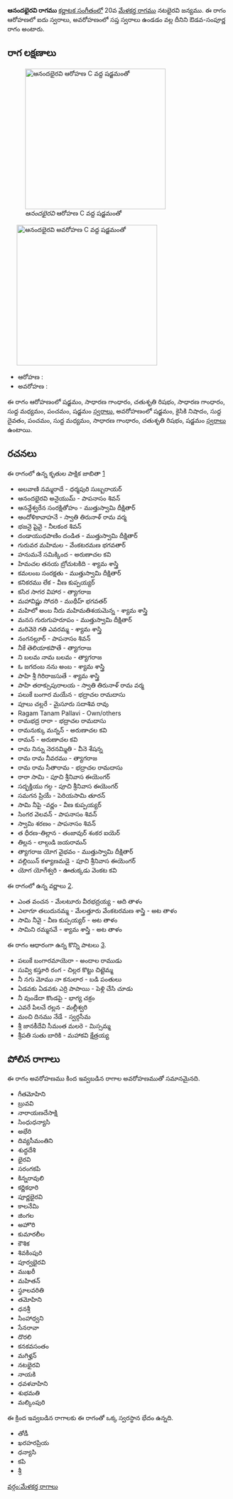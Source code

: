 {{Infobox ragam
	| name          	= ఆనందభైరవి
	| synonym	    	= 
	| mela          	= 
	| chakra        	= 
	| janaka        	= 
	| type          	= ఔడవ-సంపూర్ణ
	| arohanam      	= {{svaraC|S|G2|R2|G2|M1|P|S'}} 
	| avarohanam    	= {{svaraC|S'|N2|D1|P|M1|G2|R2|S}}
	| jeeva         	=
	| chhaya        	=
	| nyasa         	=
	| vishesha      	= 
	| equivalent  		= 
}}
{{కర్ణాటక సంగీత రాగాలు}}
'''ఆనందభైరవి రాగము''' [[కర్ణాటక సంగీతం]]లో 20వ [[మేళకర్త రాగము]] నటభైరవి జన్యము.  ఈ రాగం ఆరోహణలో ఐదు స్వరాలు, అవరోహణంలో సప్త స్వరాలు ఉండడం వల్ల దీనిని ఔడవ-సంపూర్ణ రాగం అంటారు.


==రాగ లక్షణాలు==
[[Image:anandabhairavi_ar_kb2wiki.png|thumb|right|316px|''ఆనందభైరవి'' ఆరోహణ C వద్ద షడ్జమంతో]]
	[[Image:anandabhairavi_av_kb2wiki.png|thumb|right|316px|''ఆనందభైరవి'' అవరోహణ C వద్ద షడ్జమంతో]]

* ఆరోహణ : {{svaraC|S|G2|R2|G2|M1|P|S'}} 
* అవరోహణ : {{svaraC|S'|N2|D1|P|M1|G2|R2|S}}

ఈ రాగం ఆరోహణంలో షడ్జమం, సాధారణ  గాంధారం, చతుశృతి రిషభం, సాధారణ  గాంధారం, సుద్ద మధ్యమం, పంచమం, షడ్జమం [[స్వరాలు]], అవరోహణంలో షడ్జమం, కైసికి నిషాదం, సుద్ద దైవతం, పంచమం, సుద్ద మధ్యమం, సాధారణ  గాంధారం, చతుశృతి రిషభం, షడ్జమం [[స్వరాలు]] ఉంటాయి.

==రచనలు==
ఈ రాగంలో ఉన్న కృతుల పాక్షిక జాబితా [https://github.com/ssrihari/ragavardhini/blob/master/ragas/kritis.psv]
* అలవాణి నమ్మరాదే - ధర్మపురి సుబ్బరాయర్
* ఆనందభైరవి అనైయుమ్ - పాపనాసం  శివన్
* ఆనన్దేశ్వరేన సంరక్షితోహం - ముత్తుస్వామి దీక్షితార్
* ఆందోళికావాహనే - స్వాతి తిరునాళ్ రామ వర్మ
* భజనై షైవై - నీలకంఠ  శివన్
* దండాయుధపాణిం దండిత - ముత్తుస్వామి దీక్షితార్
* గురువర మహిమల - వేంకటరమణ భగవతార్
* హనుమనే  సమిక్కింద - అరుణాచల కవి
* హిమచల తనయ  బ్రోచుటకిది - శ్యామ శాస్త్రి
* కమలంబ సంరక్షతు - ముత్తుస్వామి దీక్షితార్
* కనికరము లేక - వీణ కుప్పయ్యర్
* కసిర సాగర విహార - త్యాగరాజ
* మహావిష్ణు సోదరి - ముథీహ్ భగవతర్
* మహిలో అంబ నీదు  మహిమతిశయమెన్న - శ్యామ శాస్త్రి
* మనస గురుగుహరూపం - ముత్తుస్వామి దీక్షితార్
* మరివెరె గతి ఎవరమ్మ - శ్యామ శాస్త్రి
* నంగనల్లూర్ - పాపనాసం  శివన్
* నీకే తెలియాకపొతే - త్యాగరాజ
* ని బలమ నామ బలమ - త్యాగరాజ
* ఓ జగదంబ నను  అంబ - శ్యామ శాస్త్రి
* పాహి  శ్రీ గిరిరాజసుతే - శ్యామ శాస్త్రి
* పాహి తరాక్సుపురాలయ - స్వాతి తిరునాళ్ రామ వర్మ
* పలుకే బంగార మయేన - భద్రాచల రామదాసు
* పూలు చల్లరే - మైసూరు సదాశివ రావు
* Ragam Tanam Pallavi - Own/others
* రామభద్ర రారా - భద్రాచల రామదాసు
* రామనుక్కు మన్నన్ - అరుణాచల కవి
* రామన్ - అరుణాచల కవి
* రామ నిన్ను నెరనమ్మితి - వీనె శేషన్న
* రామ రామ నీవరము - త్యాగరాజ
* రామ రామ సీతారామ - భద్రాచల రామదాసు
* రారా సామి - పూచి శ్రీనివాస ఈయెంగర్
* సద్భక్తియు గల్గ - పూచి శ్రీనివాస ఈయెంగర్
* సమగన ప్రియే - పెరియసామి తూరన్
* సామి నీపై -వర్ణం - వీణ కుప్పయ్యర్
* సింగర వెలవన్ - పాపనాసం  శివన్
* స్వామి శరణం - పాపనాసం  శివన్
* త ధీరణ-తిల్లాన - తంజావుర్ శంకర ఐయెర్
* తిల్లన - లాల్గుడి జయరామన్
* త్యాగరాజ యోగ వైభవం - ముత్తుస్వామి దీక్షితార్
* వల్లియిన్  కళ్యాణమడై - పూచి శ్రీనివాస ఈయెంగర్
* యోగ యోగేశ్వరి - ఊతుక్కడు వెంకట కవి

ఈ రాగంలో ఉన్న వర్ణాలు [http://www.carnatica.in/kriti/varnamlist.htm].
* ఎంత వంచన - మేలటూరు వీరభద్రయ్య - ఆది తాళం
* ఎలాగూ తలుదునమ్మ - మేలత్తూరు వేంకటరమణ శాస్త్రి - అట తాళం
* సామి నీవై - వీణ కుప్పయ్యర్ - అట తాళం
* సామిని రమ్మనవే - శ్యామ శాస్త్రి - అట తాళం

ఈ రాగం ఆధారంగా ఉన్న కొన్ని పాటలు [http://rksanka.tripod.com/music/rslist.html].
* పలుకే బంగారమాయెరా - అందాల  రాముడు
* సువ్వి కస్తూరి రంగ - చిల్లర కొట్టు చిట్టెమ్మ
* నీ నగు మోము నా కనులార - బడి పంతులు
* ఏడవకు ఏడవకు ఎర్రి పాపాయి - పెళ్లి చేసి చూడు
* నీ వుండేదా కొండపై - భాగ్య చక్రం
* ఎవరే పిలచే రల్లన - మల్లీశ్వరి
* మంచి దినము నేడే - స్వర్గసీమ
* శ్రీ జానకీదేవి సీమంత మలరె - మిస్సమ్మ
* శ్రీపతి సుతు బారికి - మహాకవి క్షేత్రయ్య




==పోలిన రాగాలు==
ఈ రాగం అవరోహణము కింద ఇవ్వబడిన రాగాల అవరోహణముతో సమానమైనది.
* గీతమోహిని
*  బ్రువవి
* నారాయణదేసాక్షి
* సింధుధన్యాసి
* అభేరి
* దివ్యసీమంతిని
* శుద్ధదేశి
* భైరవి
* సరంగకపి
* కిన్నరావులి
* కర్ణికధారి
* పూర్ణభైరవి
* కాలనేమి
* జింగల
* అహొరి
* కుమారలీల
* కౌశిక
* శివకింపురి
* పూర్వభైరవి
* ముఖరీ
* మహితన్
* స్థూలవరితి
* తమోహిని
* ధనశ్రీ
* సింహాధ్వని
* సేనరావా
* దొరలి
*  కనకవసంతం
* మగిళ్హన్
* నటభైరవి
* నాయకి
* ధవళవాహిని
* శుభమతి
* మల్కింపురి

ఈ క్రింద ఇవ్వబడిన రాగాలకు ఈ రాగంతో ఒక్క స్వరస్థాన భేదం ఉన్నది.
* తోడీ
* ఖరహరప్రియ
* ధన్యాసి
* కపి
* శ్రీ



[[వర్గం:మేళకర్త రాగాలు]]